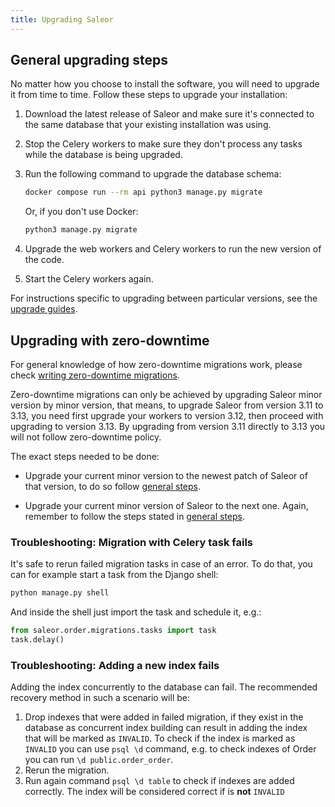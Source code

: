 ```yaml
---
title: Upgrading Saleor
---
```


## General upgrading steps

No matter how you choose to install the software, you will need to upgrade it from time to time. Follow these steps to upgrade your installation:

1. Download the latest release of Saleor and make sure it's connected to the same database that your existing installation was using.

2. Stop the Celery workers to make sure they don't process any tasks while the database is being upgraded.

3. Run the following command to upgrade the database schema:

   ```bash
   docker compose run --rm api python3 manage.py migrate
   ```

   Or, if you don't use Docker:

   ```bash
   python3 manage.py migrate
   ```

4. Upgrade the web workers and Celery workers to run the new version of the code.

5. Start the Celery workers again.

For instructions specific to upgrading between particular versions, see the [upgrade guides](../upgrade-guides/2-11-to-3-0).

## Upgrading with zero-downtime

For general knowledge of how zero-downtime migrations work, please check [writing zero-downtime migrations](docs/developer/community/zero-downtime-migrations.mdx).

Zero-downtime migrations can only be achieved by upgrading Saleor minor version by minor version, that means, to upgrade Saleor from version 3.11 to 3.13, you need first upgrade your workers
to version 3.12, then proceed with upgrading to version 3.13. By upgrading from version 3.11 directly to 3.13 you will not follow zero-downtime policy.

The exact steps needed to be done:

- Upgrade your current minor version to the newest patch of Saleor of that version, to do so follow [general steps](#general-upgrading-steps).

- Upgrade your current minor version of Saleor to the next one. Again, remember to follow the steps stated in [general steps](#general-upgrading-steps).

### Troubleshooting: Migration with Celery task fails

It's safe to rerun failed migration tasks in case of an error. To do that, you can for example start a task from the Django shell:

```bash
python manage.py shell
```

And inside the shell just import the task and schedule it, e.g.:

```python
from saleor.order.migrations.tasks import task
task.delay()
```

### Troubleshooting: Adding a new index fails

Adding the index concurrently to the database can fail. The recommended recovery method in such a scenario will be:

1. Drop indexes that were added in failed migration, if they exist in the database as concurrent index building can result in adding the index that will be marked as `INVALID`.
   To check if the index is marked as `INVALID` you can use `psql \d` command, e.g. to check indexes of Order you can run `\d public.order_order`.
2. Rerun the migration.
3. Run again command `psql \d table` to check if indexes are added correctly. The index will be considered correct if is **not** `INVALID`
